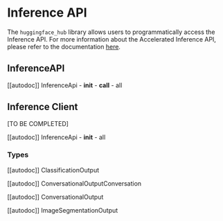 # Inference API

The `huggingface_hub` library allows users to programmatically access the Inference API. For more information about the
Accelerated Inference API, please refer to the documentation [here](https://huggingface.co/docs/api-inference/index).

## InferenceAPI

[[autodoc]] InferenceApi
    - __init__
    - __call__
    - all

## Inference Client

[TO BE COMPLETED]

[[autodoc]] InferenceApi
    - __init__
    - all

### Types

[[autodoc]] ClassificationOutput

[[autodoc]] ConversationalOutputConversation

[[autodoc]] ConversationalOutput

[[autodoc]] ImageSegmentationOutput